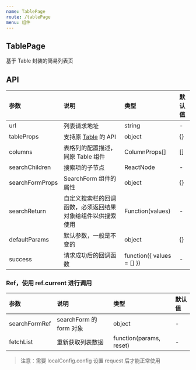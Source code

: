 ```yaml
---
name: TablePage
route: /tablePage
menu: 组件
---
```


## TablePage

基于 Table 封装的简易列表页

## API

|参数|说明|类型|默认值|
|:--|:--|:--|:--|
|url|列表请求地址|string|-|
|tableProps|支持原 [Table](https://3x.ant.design/components/table-cn/) 的 API|object|{}|
|columns|表格列的配置描述，同原 Table 组件|ColumnProps[]|[]|
|searchChildren|搜索项的子节点|ReactNode|-|
|searchFormProps|SearchForm 组件的属性|object|{}|
|searchReturn|自定义搜索栏的回调函数，必须返回结果对象给组件以供搜索使用|Function(values)|-|
|defaultParams|默认参数，一般是不变的|object|{}|
|success|请求成功后的回调函数|function({ values = [] })|-|

### Ref，使用 ref.current 进行调用

|参数|说明|类型|默认值|
|:--|:--|:--|:--|
|searchFormRef|searchForm 的 form 对象|object|-|
|fetchList|重新获取列表数据|function(params, reset)|-|

> 注意：需要 localConfig.config 设置 request 后才能正常使用